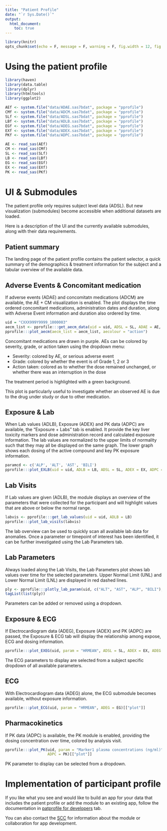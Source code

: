 ```yaml
---
title: "Patient Profile"
date: "`r Sys.Date()`"
output: 
  html_document:
    toc: true
---
```


```r
library(knitr)
opts_chunk$set(echo = F, message = F, warning = F, fig.width = 12, fig.align="center")
```

# Using the patient profile

```r
library(haven)
library(data.table)
library(dplyr)
library(htmltools)
library(ggplot2)
```

```r
AEf <- system.file("data/ADAE.sas7bdat", package = "pprofile")
CMf <- system.file("data/ADCM.sas7bdat", package = "pprofile")
SLf <- system.file("data/ADSL.sas7bdat", package = "pprofile")
LBf <- system.file("data/ADLB.sas7bdat", package = "pprofile")
EGf <- system.file("data/ADEG.sas7bdat", package = "pprofile")
EXf <- system.file("data/ADEX.sas7bdat", package = "pprofile")
PKf <- system.file("data/ADPC.sas7bdat", package = "pprofile")

AE <- read_sas(AEf)
CM <- read_sas(CMf)
SL <- read_sas(SLf)
LB <- read_sas(LBf)
EG <- read_sas(EGf)
EX <- read_sas(EXf)
PK <- read_sas(PKf)
```

# UI & Submodules

The patient profile only requires subject level data (ADSL). But new visualization
(submodules) become accessible when additional datasets are loaded.

Here is a description of the UI and the currently available submodules, along
with their data requirements.

## Patient summary
The landing page of the patient profile contains the patient selector, a quick
summary of the demographics & treatment information for the subject and a 
tabular overview of the available data.


## Adverse Events & Concomitant medication
If adverse events (ADAE) and concomitatn medications (ADCM) are available, the AE + CM
visualization is enabled. The plot displays the time ordered concomitant medications,
administration dates and duration, along with Adverse Event information and duration
also ordered by time.

```r
uid = "CXXX999Y9999_1000003"
aecm_list <- pprofile:::get_aecm_data(uid = uid, ADSL = SL, ADAE = AE, ADCM = CM)
pprofile:::plot_aecm(aecm_list = aecm_list, aecolour = "action")
```

Concomitant medications are drawn in purple. AEs can be colored by severity, grade, or 
action taken using the dropdown menu:

- Severity: colored by AE, or serious adverse event
- Grade: colored by whether the event is of Grade 1, 2 or 3
- Action taken: colored as to whether the dose remained unchanged, or whether there was an interruption in the dose 

The treatment period is highlighted with a green background.

This plot is particularly useful to investigate whether an observed AE is due to the 
drug under study or due to other medication.

## Exposure & Lab
When Lab values (ADLB), Exposure (ADEX) and PK data (ADPC) are available,
the “Exposure + Labs” tab is enabled. It provide the key liver toxicity markers
and dose administration record and calculated exposure information.  The lab
values are normalized to the upper limits of normality such that they may all
be displayed on the same graph. The lower graph shows each dosing of the
active compound and key PK exposure information.

```r
paramcd <- c('ALP', 'ALT', 'AST', 'BILI')
pprofile:::plot_EXLB(uid = uid, ADLB = LB, ADSL = SL, ADEX = EX, ADPC = PK, paramcd = paramcd)
```

## Lab Visits
If Lab values are given (ADLB), the module displays an overview of the parameters
that were collected for the participant and will highlight values that are
above or below the normal range.

```r
labvis <- pprofile:::get_lab_values(uid = uid, ADLB = LB)
pprofile:::plot_lab_visits(labvis)
```

The lab overview can be used to quickly scan all available lab data for anomalies.
Once a parameter or timepoint of interest has been identified, it can be 
further investigated using the Lab Parameters tab.

## Lab Parameters
Always loaded along the Lab Visits, the Lab Parameters plot shows lab values over
time for the selected parameters. Upper Normal Limit (UNL) and Lower Normal Limit
(LNL) are displayed in red dashed lines.


```r
ply <- pprofile:::plotly_lab_param(uid, c("ALT", "AST", "ALP", "BILI"), ADLB = LB)
tagList(list(ply))
```

Parameters can be added or removed using a dropdown.



## Exposure & ECG
If Electrocardiogram data (ADEG), Exposure (ADEX) and PK (ADPC) are passed,
the Exposure & ECG tab will display the relationship among expose, ECG and 
dosing information.

```r
pprofile:::plot_EXEG(uid, param = "HRMEAN", ADSL = SL, ADEX = EX, ADEG = EG, ADPC = PK)
```

The ECG parameters to display are selected from a subject specific dropdown of
all available parameters.

## ECG
With Electrocardiogram data (ADEG) alone, the ECG submodule becomes available, 
without exposure information.

```r
pprofile:::plot_ECG(uid, param = "HRMEAN", ADEG = EG)[["plot"]]
```

## Pharmacokinetics
If PK data (ADPC) is available, the PK module is enabled, providing the dosing
concentration over time, colored by analysis visit.

```r
pprofile:::plot_PK(uid, param = "Marker1 plasma concentrations (ng/ml)",
                   ADPC = PK)[["plot"]]
```

PK parameter to display can be selected from a dropdown.



# Implementation of participant profile
If you like what you see and would like to build an app for your data
that includes the patient profile or add the module to an existing app, 
follow the documentation in [patprofile for developers](./pprofile_dev.html) tab.

You can also contact the [SCC](http://go/scc) for information about the module or
collaboration for app development.
